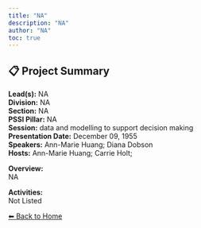```yaml
---
title: "NA"
description: "NA"
author: "NA"
toc: true
---
```


## 📋 Project Summary

**Lead(s):** NA  
**Division:** NA  
**Section:** NA  
**PSSI Pillar:** NA  
**Session:** data and modelling to support decision making  
**Presentation Date:** December 09, 1955  
**Speakers:** Ann-Marie Huang; Diana Dobson  
**Hosts:** Ann-Marie Huang; Carrie Holt;  

**Overview:**  
NA   

**Activities:**  
Not Listed

[⬅ Back to Home](../index.qmd)
